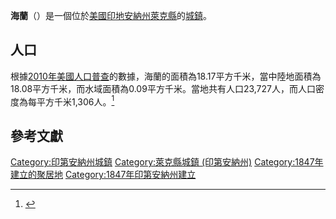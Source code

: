 {{noteTA
|G1=USState
|G2=地名
|G3=Unit
}}
{{Infobox settlement
|name            = 海蘭
|native_name = Highland
|settlement_type          = [[鎮|城鎮]]
|image_skyline            = <!-- 檔案不存在 HighlandIN.jpg ，可從英文維基百科取得 -->
|imagesize                = 250px
|image_map                = Lake County Indiana Incorporated and Unincorporated areas Highland Highlighted 1833466.svg
|mapsize                  = 250px
|subdivision_type         = [[世界政區索引|國家]]
|subdivision_type1        = [[美国州份|州份]]
|subdivision_type2        = [[印地安納州行政區劃|縣]]
|subdivision_name         = [[美国|美国]]
|subdivision_name1        = [[印地安納州|印地安納州]]
|subdivision_name2        = [[萊克縣_(印地安納州)|萊克縣]]
|elevation_ft             = 623
|elevation_m              = 190
|timezone                 = [[北美中部时区|CST]]
|area_total_km2           = 18.17
|area_land_km2            = 18.08
|area_water_km2           = 0.09
|area_total_sq_mi         = 
|area_land_sq_mi          = 
|area_water_sq_mi         = 
|population_as_of         = [[2010年美國人口普查|2010]]
|population_footnotes     = 
|population_total         = 23727
|population_density_km2   = auto
|population_density_sq_mi = auto
|utc_offset               = -6
|coordinates              = {{coord|41|32|59|N|87|27|29|W|display=inline,title}}
| coor_pinpoint           = 
| coordinates_footnotes   = 
|timezone_DST             = CDT
|utc_offset_DST           = -5
|postal_code_type         = [[美國郵區編號|郵區編號]]
|postal_code              = 46322
|area_code                = [[北美电话区号219|219]]
|blank_name = [[地名信息系统|GNIS ID]]
|blank_info = 436149<ref name="GNIS">{{cite gnis|436149|Highland}}</ref>
}}
'''海蘭'''（{{lang-en|Highland}}）是一個位於[[美國|美國]][[印地安納州|印地安納州]][[萊克縣_(印地安納州)|萊克縣]]的[[鎮|城鎮]]。

== 人口 ==
根據[[2010年美國人口普查|2010年美國人口普查]]的數據，海蘭的面積為18.17平方千米，當中陸地面積為18.08平方千米，而水域面積為0.09平方千米。當地共有人口23,727人，而人口密度為每平方千米1,306人。<ref name="GR8">{{cite web|url=http://factfinder2.census.gov|publisher=[[美国人口调查局|美国人口调查局]]|accessdate=2011-05-14|title=American FactFinder|archive-date=2013-09-11|archive-url=https://web.archive.org/web/20130911234518/http://factfinder2.census.gov/|dead-url=no}}</ref>

== 參考文獻 ==
{{reflist}}

{{萊克縣 (印地安納州)}}
{{Authority control}}

{{DEFAULTSORT:Highland, Indiana}}
[[Category:印第安納州城鎮|Category:印第安納州城鎮]]
[[Category:萊克縣城鎮_(印第安納州)|Category:萊克縣城鎮 (印第安納州)]]
[[Category:1847年建立的聚居地|Category:1847年建立的聚居地]]
[[Category:1847年印第安納州建立|Category:1847年印第安納州建立]]

{{Indiana-geo-stub}}